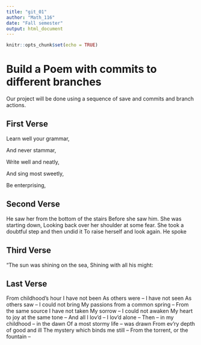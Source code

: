 ```yaml
---
title: "git_01"
author: "Math_116"
date: "Fall semester"
output: html_document
---
```


```r
knitr::opts_chunk$set(echo = TRUE)
```
# Build a Poem with commits to different branches
Our project will be done using a sequence of save and commits and branch actions.
<!-- Do not modify or change any text in "!--" bracketed areas such as this --- these are instructions to
you, if you change any of this the git program will notice it and compromise your git merging strategy !-->

## First Verse 
<!--Put the first five lines of a poem by Lewis Carrol in this section!-->
Learn well your grammar,

And never stammar,

Write well and neatly,

And sing most sweetly,

Be enterprising,

## Second Verse
<!--Put the first five lines of a poem by Robert Frost here!-->
He saw her from the bottom of the stairs Before she saw him. She was starting down, Looking back over her shoulder at some fear. She took a doubtful step and then undid it To raise herself and look again. He spoke

## Third Verse
<!--Put the first two verses of The Walrus and the Carpenter here!-->
“The sun was shining on the sea, Shining with all his might:

## Last Verse
<!--Put a short poem of your choice 8-20 lines,here!-->
From childhood’s hour I have not been As others were – I have not seen As others saw – I could not bring My passions from a common spring – From the same source I have not taken My sorrow – I could not awaken My heart to joy at the same tone – And all I lov’d – I lov’d alone – Then – in my childhood – in the dawn Of a most stormy life – was drawn From ev’ry depth of good and ill The mystery which binds me still – From the torrent, or the fountain –
